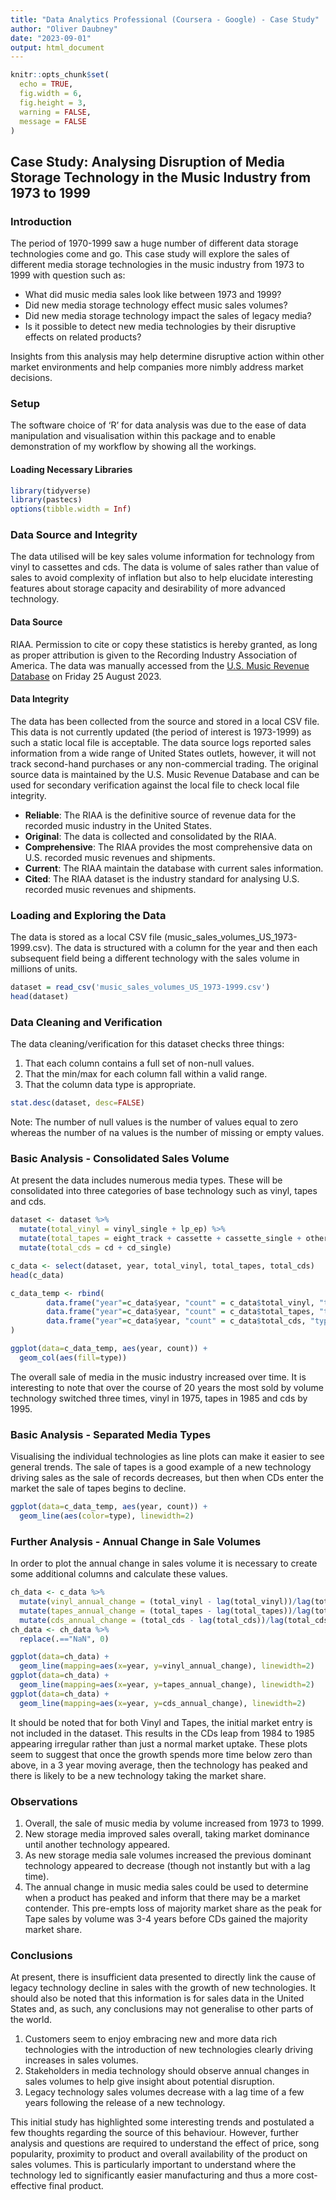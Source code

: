 ```yaml
---
title: "Data Analytics Professional (Coursera - Google) - Case Study"
author: "Oliver Daubney"
date: "2023-09-01"
output: html_document
---
```


```r
knitr::opts_chunk$set(
  echo = TRUE,
  fig.width = 6,
  fig.height = 3,
  warning = FALSE,
  message = FALSE
)
```

## Case Study: Analysing Disruption of Media Storage Technology in the Music Industry from 1973 to 1999

### Introduction
The period of 1970-1999 saw a huge number of different data storage technologies come and go. This case study will explore the sales of different media storage technologies in the music industry from 1973 to 1999 with question such as:

* What did music media sales look like between 1973 and 1999?
* Did new media storage technology effect music sales volumes?
* Did new media storage technology impact the sales of legacy media?
* Is it possible to detect new media technologies by their disruptive effects on related products?

Insights from this analysis may help determine disruptive action within other market environments and help companies more nimbly address market decisions.


### Setup
The software choice of 'R' for data analysis was due to the ease of data manipulation and visualisation within this package and to enable demonstration of my workflow by showing all the workings.

#### Loading Necessary Libraries
```r
library(tidyverse)
library(pastecs)
options(tibble.width = Inf)
```


### Data Source and Integrity
The data utilised will be key sales volume information for technology from vinyl to cassettes and cds. The data is volume of sales rather than value of sales to avoid complexity of inflation but also to help elucidate interesting features about storage capacity and desirability of more advanced technology.

#### Data Source
RIAA. Permission to cite or copy these statistics is hereby granted, as long as proper attribution is given to the Recording Industry Association of America. The data was manually accessed from the [U.S. Music Revenue Database](https://www.riaa.com/u-s-sales-database/) on Friday 25 August 2023.

#### Data Integrity
The data has been collected from the source and stored in a local CSV file. This data is not currently updated (the period of interest is 1973-1999) as such a static local file is acceptable. The data source logs reported sales information from a wide range of United States outlets, however, it will not track second-hand purchases or any non-commercial trading. The original source data is maintained by the U.S. Music Revenue Database and can be used for secondary verification against the local file to check local file integrity.

* **Reliable**: The RIAA is the definitive source of revenue data for the recorded music industry in the United States.
* **Original**: The data is collected and consolidated by the RIAA.
* **Comprehensive**: The RIAA provides the most comprehensive data on U.S. recorded music revenues and shipments.
* **Current**: The RIAA maintain the database with current sales information.
* **Cited**: The RIAA dataset is the industry standard for analysing U.S. recorded music revenues and shipments.


### Loading and Exploring the Data
The data is stored as a local CSV file (music_sales_volumes_US_1973-1999.csv). The data
is structured with a column for the year and then each subsequent field being a different
technology with the sales volume in millions of units.
```r
dataset = read_csv('music_sales_volumes_US_1973-1999.csv')
head(dataset)
```


### Data Cleaning and Verification
The data cleaning/verification for this dataset checks three things:

1. That each column contains a full set of non-null values.
2. That the min/max for each column fall within a valid range.
3. That the column data type is appropriate.
```r
stat.desc(dataset, desc=FALSE)
```
Note: The number of null values is the number of values equal to zero whereas the number of na values is the number of missing or empty values.


### Basic Analysis - Consolidated Sales Volume
At present the data includes numerous media types. These will be consolidated into three categories of base technology such as vinyl, tapes and cds.
```r
dataset <- dataset %>%
  mutate(total_vinyl = vinyl_single + lp_ep) %>%
  mutate(total_tapes = eight_track + cassette + cassette_single + other_tapes) %>%
  mutate(total_cds = cd + cd_single)

c_data <- select(dataset, year, total_vinyl, total_tapes, total_cds)
head(c_data)
```

```r
c_data_temp <- rbind(
        data.frame("year"=c_data$year, "count" = c_data$total_vinyl, "type"="Vinyl"),
        data.frame("year"=c_data$year, "count" = c_data$total_tapes, "type"="Tapes"),
        data.frame("year"=c_data$year, "count" = c_data$total_cds, "type"="CDs")
)

ggplot(data=c_data_temp, aes(year, count)) +
  geom_col(aes(fill=type))
```

The overall sale of media in the music industry increased over time. It is interesting to note that over the course of 20 years the most sold by volume technology switched three times, vinyl in 1975, tapes in 1985 and cds by 1995.


### Basic Analysis - Separated Media Types
Visualising the individual technologies as line plots can make it easier to see general trends. The sale of tapes is a good example of a new technology driving sales as the sale of records decreases, but then when CDs enter the market the sale of tapes begins to decline.
```r
ggplot(data=c_data_temp, aes(year, count)) +
  geom_line(aes(color=type), linewidth=2)
```


### Further Analysis - Annual Change in Sale Volumes
In order to plot the annual change in sales volume it is necessary to create some additional columns and calculate these values.
```r
ch_data <- c_data %>%
  mutate(vinyl_annual_change = (total_vinyl - lag(total_vinyl))/lag(total_vinyl)) %>%
  mutate(tapes_annual_change = (total_tapes - lag(total_tapes))/lag(total_tapes)) %>%
  mutate(cds_annual_change = (total_cds - lag(total_cds))/lag(total_cds))
ch_data <- ch_data %>%
  replace(.=="NaN", 0)
```

```r
ggplot(data=ch_data) +
  geom_line(mapping=aes(x=year, y=vinyl_annual_change), linewidth=2)
ggplot(data=ch_data) +
  geom_line(mapping=aes(x=year, y=tapes_annual_change), linewidth=2)
ggplot(data=ch_data) +
  geom_line(mapping=aes(x=year, y=cds_annual_change), linewidth=2)
```

It should be noted that for both Vinyl and Tapes, the initial market
entry is not included in the dataset. This results in the CDs leap from
1984 to 1985 appearing irregular rather than just a normal market uptake.
These plots seem to suggest that once the growth spends more time below
zero than above, in a 3 year moving average, then the technology has
peaked and there is likely to be a new technology taking the market share.


### Observations

1. Overall, the sale of music media by volume increased from 1973 to 1999.
2. New storage media improved sales overall, taking market dominance until another technology appeared.
3. As new storage media sale volumes increased the previous dominant technology appeared to decrease (though not instantly but with a lag time).
4. The annual change in music media sales could be used to determine when a product has peaked and inform that there may be a market contender. This pre-empts loss of majority market share as the peak for Tape sales by volume was 3-4 years before CDs gained the majority market share.


### Conclusions

At present, there is insufficient data presented to directly link the cause
of legacy technology decline in sales with the growth of new technologies.
It should also be noted that this information is for sales data in the United
States and, as such, any conclusions may not generalise to other parts of the world.

1. Customers seem to enjoy embracing new and more data rich technologies with the introduction of new technologies clearly driving increases in sales volumes.
2. Stakeholders in media technology should observe annual changes in sales volumes to help give insight about potential disruption.
3. Legacy technology sales volumes decrease with a lag time of a few years following the release of a new technology.

This initial study has highlighted some interesting trends and postulated a few
thoughts regarding the source of this behaviour. However, further analysis and questions
are required to understand the effect of price, song popularity, proximity to product
and overall availability of the product on sales volumes. This is particularly important
to understand where the technology led to significantly easier manufacturing and thus
a more cost-effective final product.
